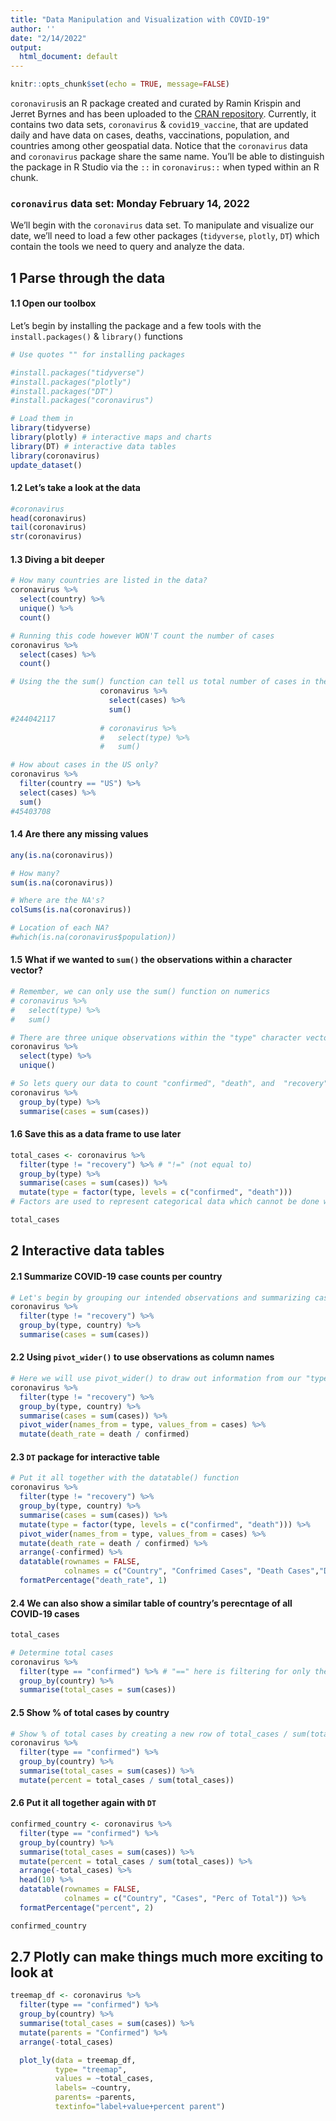 ```yaml
---
title: "Data Manipulation and Visualization with COVID-19"
author: ''
date: "2/14/2022"
output:
  html_document: default
---
```


```r
knitr::opts_chunk$set(echo = TRUE, message=FALSE)
```

`coronavirus`is an R package created and curated by Ramin Krispin and Jerret Byrnes and 
has been uploaded to the [CRAN repository](https://cran.r-project.org/web/packages/coronavirus/readme/README.html). 
Currently, it contains two data sets, `coronavirus` & `covid19_vaccine`, that are 
updated daily and have data on cases, deaths, vaccinations, population, 
and countries among other geospatial data. Notice that the `coronavirus` data 
and `coronavirus` package share the same name. You'll be able to distinguish the
package in R Studio via the `::` in `coronavirus::` when typed within an R chunk.

### `coronavirus` data set: Monday February 14, 2022
We'll begin with the `coronavirus` data set. To manipulate and visualize our date, 
we'll need to load a few other packages (`tidyverse`, `plotly`, `DT`) which contain
the tools we need to query and analyze the data.

## 1 Parse through the data
#### 1.1 Open our toolbox
Let's begin by installing the package and a few tools with the `install.packages()` & `library()` functions
```r
# Use quotes "" for installing packages

#install.packages("tidyverse")
#install.packages("plotly")
#install.packages("DT")
#install.packages("coronavirus")

# Load them in
library(tidyverse)
library(plotly) # interactive maps and charts
library(DT) # interactive data tables
library(coronavirus)
update_dataset()
```

#### 1.2 Let's take a look at the data
```r
#coronavirus
head(coronavirus)
tail(coronavirus)
str(coronavirus)
```
#### 1.3 Diving a bit deeper
```r
# How many countries are listed in the data?
coronavirus %>%
  select(country) %>%
  unique() %>%
  count()

# Running this code however WON'T count the number of cases 
coronavirus %>%
  select(cases) %>%
  count()

# Using the the sum() function can tell us total number of cases in the data set. This is possible because the "cases" vector is a numeric
                    coronavirus %>%
                      select(cases) %>%
                      sum()
#244042117
                    # coronavirus %>%
                    #   select(type) %>%
                    #   sum()

# How about cases in the US only?
coronavirus %>%
  filter(country == "US") %>%
  select(cases) %>%
  sum()
#45403708
```

#### 1.4 Are there any missing values 
```r

any(is.na(coronavirus))

# How many?
sum(is.na(coronavirus))

# Where are the NA's?
colSums(is.na(coronavirus))

# Location of each NA?
#which(is.na(coronavirus$population))

```

#### 1.5 What if we wanted to `sum()` the observations within a character vector?
```r
# Remember, we can only use the sum() function on numerics
# coronavirus %>%
#   select(type) %>%
#   sum()

# There are three unique observations within the "type" character vector
coronavirus %>%
  select(type) %>%
  unique() 

# So lets query our data to count "confirmed", "death", and  "recovery" observations within the "type" character vector.
coronavirus %>%
  group_by(type) %>% 
  summarise(cases = sum(cases))

```

#### 1.6 Save this as a data frame to use later
```r
total_cases <- coronavirus %>%
  filter(type != "recovery") %>% # "!=" (not equal to)
  group_by(type) %>%
  summarise(cases = sum(cases)) %>%
  mutate(type = factor(type, levels = c("confirmed", "death"))) 
# Factors are used to represent categorical data which cannot be done with a character vector

total_cases
```

## 2 Interactive data tables
#### 2.1 Summarize COVID-19 case counts per country
```r
# Let's begin by grouping our intended observations and summarizing case counts 
coronavirus %>%
  filter(type != "recovery") %>%
  group_by(type, country) %>%
  summarise(cases = sum(cases)) 

```

#### 2.2 Using `pivot_wider()` to use observations as column names 
```r
# Here we will use pivot_wider() to draw out information from our "type" character vector. This will make new columns with "confirmed" and "death" as column names.
coronavirus %>%
  filter(type != "recovery") %>%
  group_by(type, country) %>%
  summarise(cases = sum(cases)) %>%
  pivot_wider(names_from = type, values_from = cases) %>%
  mutate(death_rate = death / confirmed) 
```
#### 2.3 `DT` package for interactive table
```r
# Put it all together with the datatable() function
coronavirus %>%
  filter(type != "recovery") %>%
  group_by(type, country) %>%
  summarise(cases = sum(cases)) %>%
  mutate(type = factor(type, levels = c("confirmed", "death"))) %>%
  pivot_wider(names_from = type, values_from = cases) %>%
  mutate(death_rate = death / confirmed) %>%
  arrange(-confirmed) %>%
  datatable(rownames = FALSE,
            colnames = c("Country", "Confrimed Cases", "Death Cases","Death Rate %")) %>%
  formatPercentage("death_rate", 1)

```
#### 2.4 We can also show a similar table of country's perecntage of all COVID-19 cases
```r
total_cases

# Determine total cases
coronavirus %>% 
  filter(type == "confirmed") %>% # "==" here is filtering for only the "confirmed" cases
  group_by(country) %>%
  summarise(total_cases = sum(cases)) 
```


#### 2.5 Show % of total cases by country
```r
# Show % of total cases by creating a new row of total_cases / sum(total_cases)
coronavirus %>% 
  filter(type == "confirmed") %>% 
  group_by(country) %>%
  summarise(total_cases = sum(cases)) %>%
  mutate(percent = total_cases / sum(total_cases))

```
#### 2.6 Put it all together again with `DT`
```r
confirmed_country <- coronavirus %>% 
  filter(type == "confirmed") %>% 
  group_by(country) %>%
  summarise(total_cases = sum(cases)) %>%
  mutate(percent = total_cases / sum(total_cases)) %>%
  arrange(-total_cases) %>%
  head(10) %>%
  datatable(rownames = FALSE,
            colnames = c("Country", "Cases", "Perc of Total")) %>%
  formatPercentage("percent", 2)

confirmed_country
```
## 2.7 Plotly can make things much more exciting to look at
```r
treemap_df <- coronavirus %>% 
  filter(type == "confirmed") %>%
  group_by(country) %>%
  summarise(total_cases = sum(cases)) %>%
  mutate(parents = "Confirmed") %>%
  arrange(-total_cases)  

  plot_ly(data = treemap_df,
          type= "treemap",
          values = ~total_cases,
          labels= ~country,
          parents= ~parents,
          textinfo="label+value+percent parent")
```

